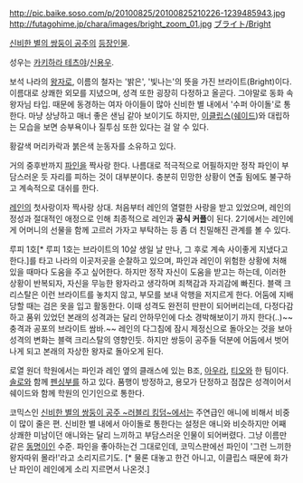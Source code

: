 http://pic.baike.soso.com/p/20100825/20100825210226-1239485943.jpg
http://futagohime.jp/chara/images/bright_zoom_01.jpg
[[브라이트|ブライト/Bright]]

[[신비한 별의 쌍둥이 공주]]의 [[신비한 별의 쌍둥이 공주/등장인물|등장인물]].

성우는 [[카키하라 테츠야]]/[[신용우]].

보석 나라의 [[왕자]]로, 이름의 철자는 '밝은', '빛나는'의 뜻을 가진 브라이트(Bright)이다. 이름대로 상쾌한 외모를 지녔으며, 성격 또한 굉장히 다정하고 올곧다. 그야말로 동화 속 왕자님 타입. 때문에 동경하는 여자 아이들이 많아 신비한 별 내에서 '수퍼 아이돌'로 통한다.
마냥 상냥하고 매너 좋은 샌님 같아 보이기도 하지만, [[이클립스#s-10|이클립스]]([[쉐이드(신비한 별의 쌍둥이 공주)|쉐이드]])와 대립하는 모습을 보면 승부욕이나 질투심 또한 있다는 걸 알 수 있다.

황갈색 머리카락과 붉은색 눈동자를 소유하고 있다.

거의 중후반까지 [[파인(신비한 별의 쌍둥이 공주)|파인]]을 짝사랑 한다. 나름대로 적극적으로 어필하지만 정작 파인이 부담스러운 듯 자리를 피하는 것이 대부분이다. 충분히 민망한 상황이 연출 됨에도 불구하고 계속적으로 대쉬를 한다.

[[레인(신비한 별의 쌍둥이 공주)|레인]]의 첫사랑이자 짝사랑 상대. 처음부터 레인의 열렬한 사랑을 받고 있었으며, 레인의 정성과 절대적인 애정으로 인해 최종적으로 레인과 '''공식 커플'''이 된다. 2기에서는 레인에게 어머니의 선물을 함께 고르러 가자고 부탁하는 등 좀 더 친밀해진 관계를 볼 수 있다.

루피 1호[* 루피 1호는 브라이트의 10살 생일 날 만나, 그 후로 계속 사이좋게 지냈다고 한다.]를 타고 나라의 이곳저곳을 순찰하고 있으며, 파인과 레인이 위험한 상황에 처해 있을 때마다 도움을 주고 싶어한다. 하지만 정작 자신이 도움을 받고는 하는데, 이러한 상황이 반복되자, 자신을 무능한 왕자라고 생각하며 죄책감과 자괴감에 빠진다. 블랙 크리스탈은 이런 브라이트를 놓치지 않고, 부모를 보내 악행을 저지르게 한다. 어둠에 지배 당할 때는 검은 옷을 입고 활동한다. 이때 성격도 완전히 딴판이 되어버리는데, 다정다감하고 품위 있었던 본래의 성격과는 달리 안하무인에 다소 경박해보이기 까지 한다(..)~~충격과 공포의 브라이트 쌈바.~~  레인의 다그침에 잠시 제정신으로 돌아오는 것을 보아 성격의 변화는 블랙 크리스탈의 영향인듯.  
하지만 쌍둥이 공주들 덕분에 어둠에서 벗어나게 되고 본래의 자상한 왕자로 돌아오게 된다.

로열 원더 학원에서는 파인과 레인 옆의 클래스에 있는 B조, [[아우라#s-1.2.3|아우라]], [[티오#s-4|티오]]와 한 팀이다. [[솔로#s-4.1|솔로]]와 함께 [[펜싱]]부를 하고 있다. 품행이 방정하고, 용모가 단정하고 점잖은 성격이어서 쉐이드와 함께 학원의 인기인으로 통한다.

코믹스인 [[신비한 별의 쌍둥이 공주#s-9|신비한 별의 쌍둥이 공주 ~러블리 킹덤~]]에서는 주연급인 애니에 비해서 비중이 많이 줄은 편. 신비한 별 내에서 아이돌로 통한다는 설정은 애니와 비슷하지만 어째 상쾌한 미남이던 애니와는 달리 느끼하고 부담스러운 인물이 되어버렸다. 그냥 이름만 같은 [[동명이인]] 수준. 파인을 좋아하는건 그대로인데, 코믹스판에선 파인이 '그런 느끼한 왕자따위 몰라!'라고 소리지르기도. [* 물론 대놓고 한건 아니고, 이클립스 때문에 화가난 파인이 레인에게 소리 지르면서 나온것.]
